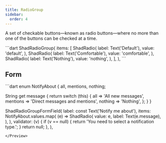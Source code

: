 ```yaml
---
title: RadioGroup
sidebar:
  order: 4
---
```


A set of checkable buttons—known as radio buttons—where no more than one of the buttons can be checked at a time.

<Preview src="https://shadcn-ui-playground.pages.dev/radio-group">
 ```dart
ShadRadioGroup<String>(
  items: [
    ShadRadio(
      label: Text('Default'),
      value: 'default',
    ),
    ShadRadio(
      label: Text('Comfortable'),
      value: 'comfortable',
    ),
    ShadRadio(
      label: Text('Nothing'),
      value: 'nothing',
    ),
  ],
),
```
</Preview>

## Form

<Preview src="https://shadcn-ui-playground.pages.dev/form?style=radioField" minHeight="300px">
 ```dart
enum NotifyAbout {
  all,
  mentions,
  nothing;

  String get message {
    return switch (this) {
      all => 'All new messages',
      mentions => 'Direct messages and mentions',
      nothing => 'Nothing',
    };
  }
}

ShadRadioGroupFormField<NotifyAbout>(
  label: const Text('Notify me about'),
  items: NotifyAbout.values.map(
    (e) => ShadRadio(
      value: e,
      label: Text(e.message),
    ),
  ),
  validator: (v) {
    if (v == null) {
      return 'You need to select a notification type.';
    }
    return null;
  },
),
```
</Preview>
